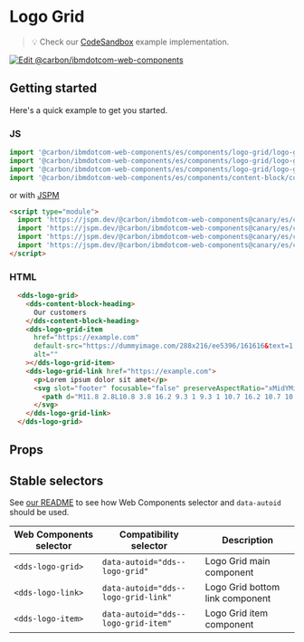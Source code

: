 
# Logo Grid

> 💡 Check our
> [CodeSandbox](https://githubbox.com/carbon-design-system/carbon-for-ibm-dotcom/tree/master/packages/web-components/examples/codesandbox/components/logo-grid)
> example implementation.

[![Edit @carbon/ibmdotcom-web-components](https://codesandbox.io/static/img/play-codesandbox.svg)](https://githubbox.com/carbon-design-system/carbon-for-ibm-dotcom/tree/master/packages/web-components/examples/codesandbox/components/logo-grid)

## Getting started

Here's a quick example to get you started.

### JS

```javascript
import '@carbon/ibmdotcom-web-components/es/components/logo-grid/logo-grid';
import '@carbon/ibmdotcom-web-components/es/components/logo-grid/logo-grid-item';
import '@carbon/ibmdotcom-web-components/es/components/logo-grid/logo-grid-link';
import '@carbon/ibmdotcom-web-components/es/components/content-block/content-block-heading';

```

or with [JSPM](https://jspm.org)

```html
<script type="module">
  import 'https://jspm.dev/@carbon/ibmdotcom-web-components@canary/es/components/logo-grid/logo-grid.js';
  import 'https://jspm.dev/@carbon/ibmdotcom-web-components@canary/es/components/logo-grid/logo-grid-item.js';
  import 'https://jspm.dev/@carbon/ibmdotcom-web-components@canary/es/components/logo-grid/logo-grid-link.js';
  import 'https://jspm.dev/@carbon/ibmdotcom-web-components@canary/es/components/content-block/content-block-heading.js';
</script>
```

### HTML

```html
  <dds-logo-grid>
    <dds-content-block-heading>
      Our customers
    </dds-content-block-heading>
    <dds-logo-grid-item
      href="https://example.com"
      default-src="https://dummyimage.com/288x216/ee5396/161616&text=1:1"
      alt=""
    ></dds-logo-grid-item>
    <dds-logo-grid-link href="https://example.com">
      <p>Lorem ipsum dolor sit amet</p>
      <svg slot="footer" focusable="false" preserveAspectRatio="xMidYMid meet" xmlns="http://www.w3.org/2000/svg" fill="currentColor" aria-hidden="true" width="20" height="20" viewBox="0 0 20 20">
        <path d="M11.8 2.8L10.8 3.8 16.2 9.3 1 9.3 1 10.7 16.2 10.7 10.8 16.2 11.8 17.2 19 10z"></path>
      </svg>
    </dds-logo-grid-link>
  </dds-logo-grid>
```

## Props

<Props of="dds-logo-grid" />

## Stable selectors

See [our README](https://github.com/carbon-design-system/carbon-for-ibm-dotcom/tree/master/packages/web-components#stable-selectors-for-analytics-and-integratione2e-testing-in-web-components) to see how Web Components selector and `data-autoid` should be used.

| Web Components selector | Compatibility selector                     | Description                       |
| ----------------------- | ------------------------------------------ | --------------------------------- |
| `<dds-logo-grid>`       | `data-autoid="dds--logo-grid"`             | Logo Grid main component          |
| `<dds-logo-link>`       | `data-autoid="dds--logo-grid-link"`        | Logo Grid bottom link component   |
| `<dds-logo-item>`       | `data-autoid="dds--logo-grid-item"`        | Logo Grid item component          |

<Description markdown={contributing} />
